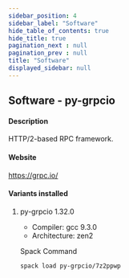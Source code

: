 ```yaml
---
sidebar_position: 4
sidebar_label: "Software"
hide_table_of_contents: true
hide_title: true
pagination_next : null
pagination_prev : null
title: "Software"
displayed_sidebar: null
---
```


## Software - py-grpcio


#### Description
HTTP/2-based RPC framework.

#### Website
https://grpc.io/

#### Variants installed

1. py-grpcio 1.32.0

    - Compiler: gcc 9.3.0
    - Architecture: zen2

    Spack Command
    ```bash
    spack load py-grpcio/7z2ppwp
    ```
